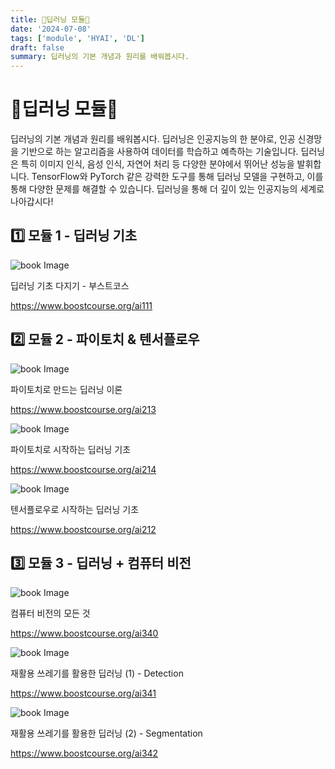 ```yaml
---
title: 🧠딥러닝 모듈🧠
date: '2024-07-08'
tags: ['module', 'HYAI', 'DL']
draft: false
summary: 딥러닝의 기본 개념과 원리를 배워봅시다.
---
```


# 🧠딥러닝 모듈🧠
딥러닝의 기본 개념과 원리를 배워봅시다. 딥러닝은 인공지능의 한 분야로, 인공 신경망을 기반으로 하는 알고리즘을 사용하여 데이터를 학습하고 예측하는 기술입니다. 딥러닝은 특히 이미지 인식, 음성 인식, 자연어 처리 등 다양한 분야에서 뛰어난 성능을 발휘합니다. TensorFlow와 PyTorch 같은 강력한 도구를 통해 딥러닝 모델을 구현하고, 이를 통해 다양한 문제를 해결할 수 있습니다. 딥러닝을 통해 더 깊이 있는 인공지능의 세계로 나아갑시다!

## 1️⃣ 모듈 1 - 딥러닝 기초 

<img src="/static/images/module/ai/3.png" className="w-1/3 h-auto" alt="book Image" />

딥러닝 기초 다지기 - 부스트코스

https://www.boostcourse.org/ai111

## 2️⃣ 모듈 2 - 파이토치 & 텐서플로우

<img src="/static/images/module/ai/4.png" className="w-1/3 h-auto" alt="book Image" />

파이토치로 만드는 딥러닝 이론

https://www.boostcourse.org/ai213


<img src="/static/images/module/ai/2.png" className="w-1/3 h-auto" alt="book Image" />

파이토치로 시작하는 딥러닝 기초

https://www.boostcourse.org/ai214


<img src="/static/images/module/ai/1.png" className="w-1/3 h-auto" alt="book Image" />

텐서플로우로 시작하는 딥러닝 기초

https://www.boostcourse.org/ai212



## 3️⃣ 모듈 3 - 딥러닝 + 컴퓨터 비전

<img src="/static/images/module/ai/6.png" className="w-1/3 h-auto" alt="book Image" />

컴퓨터 비전의 모든 것

https://www.boostcourse.org/ai340


<img src="/static/images/module/ai/7.png" className="w-1/3 h-auto" alt="book Image" />

재활용 쓰레기를 활용한 딥러닝 (1) - Detection

https://www.boostcourse.org/ai341


<img src="/static/images/module/ai/8.png" className="w-1/3 h-auto" alt="book Image" />

재활용 쓰레기를 활용한 딥러닝 (2) - Segmentation

https://www.boostcourse.org/ai342